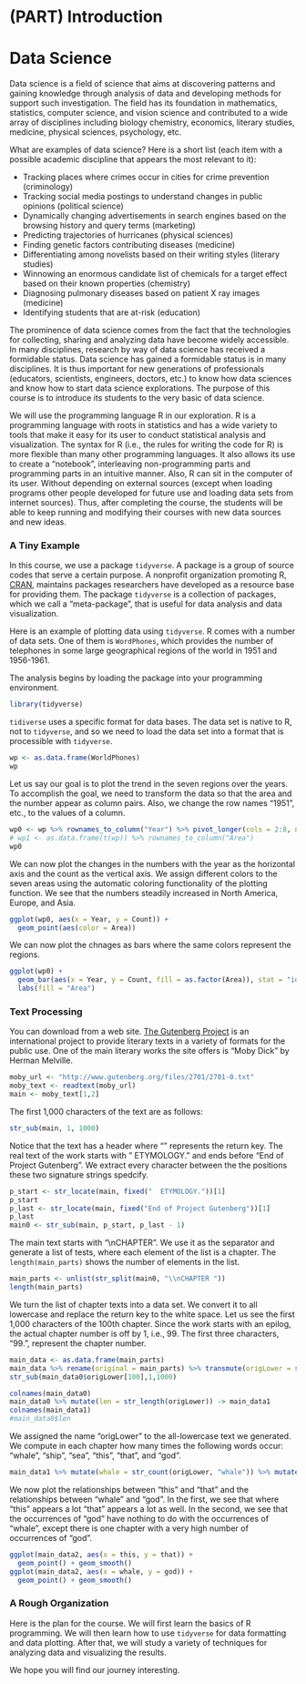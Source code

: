 # (PART) Introduction {-} 

# Data Science

Data science is a field of science that aims at discovering patterns and gaining knowledge through analysis of data and developing methods for support such investigation.
The field has its foundation in mathematics, statistics, computer science, and vision science and contributed to a wide array of disciplines including biology chemistry, economics, literary studies, medicine, physical sciences, psychology, etc.

What are examples of data science?
Here is a short list (each item with a possible academic discipline that appears the most relevant to it):

* Tracking places where crimes occur in cities for crime prevention (criminology)
* Tracking social media postings to understand changes in public opinions (political science)
* Dynamically changing advertisements in search engines based on the browsing history and query terms (marketing)
* Predicting trajectories of hurricanes (physical sciences)
* Finding genetic factors contributing diseases (medicine)
* Differentiating among novelists based on their writing styles (literary studies)
* Winnowing an enormous candidate list of chemicals for a target effect based on their known properties (chemistry)
* Diagnosing pulmonary diseases based on patient X ray images (medicine)
* Identifying students that are at-risk (education)

The prominence of data science comes from the fact that the technologies for collecting, sharing and analyzing data have become widely accessible.
In many disciplines, research by way of data science has received a formidable status.
Data science has gained a formidable status is in many disciplines.
It is thus important for new generations of professionals (educators, scientists, engineers, doctors, etc.) to know how data sciences and know how to start data science explorations.
The purpose of this course is to introduce its students to the very basic of data science.

We will use the programming language R in our exploration.
R is a programming language with roots in statistics and has a wide variety to tools that make it easy for its user to conduct statistical analysis and visualization.
The syntax for R (i.e., the rules for writing the code for R) is more flexible than many other programming languages.
It also allows its use to create a "notebook", interleaving non-programming parts and programming parts in an intuitive manner.
Also, R can sit in the computer of its user.
Without depending on external sources (except when loading programs other people developed for future use and loading data sets from internet sources).
Thus, after completing the course, the students will be able to keep running and modifying their courses with new data sources and new ideas.

### A Tiny Example

In this course, we use a package `tidyverse`.
A package is a group of source codes that serve a certain purpose.
A nonprofit organization promoting R, [CRAN](https://cran.r-project.org/), maintains packages researchers have developed as a resource base for providing them.
The package `tidyverse` is a collection of packages, which we call a "meta-package", that is useful for data analysis and data visualization.

Here is an example of plotting data using `tidyverse`.
R comes with a number of data sets.
One of them is `WordPhones`, which provides the number of telephones in some large geographical regions of the world in 1951 and 1956-1961.

The analysis begins by loading the package into your programming environment.

```r
library(tidyverse)
```

`tidiverse` uses a specific format for data bases.
The data set is native to R, not to `tidyverse`, and so we need to load the data set into a format that is processible with `tidyverse`.


```r
wp <- as.data.frame(WorldPhones)
wp
```

Let us say our goal is to plot the trend in the seven regions over the years.
To accomplish the goal, we need to transform the data so that the area and the number appear as column pairs.
Also, we change the row names "1951", etc., to the values of a column.

```r
wp0 <- wp %>% rownames_to_column("Year") %>% pivot_longer(cols = 2:8, names_to = "Area", values_to = "Count")
# wp1 <- as.data.frame(t(wp)) %>% rownames_to_column("Area")
wp0
```

We can now plot the changes in the numbers with the year as the horizontal axis and the count as the vertical axis.
We assign different colors to the seven areas using the automatic coloring functionality of the plotting function.
We see that the numbers steadily increased in North America, Europe, and Asia.

```r
ggplot(wp0, aes(x = Year, y = Count)) +
  geom_point(aes(color = Area))
```

We can now plot the chnages as bars where the same colors represent the regions.

```r
ggplot(wp0) +
  geom_bar(aes(x = Year, y = Count, fill = as.factor(Area)), stat = "identity") +
  labs(fill = "Area")

```

### Text Processing


You can download from a web site.
[The Gutenberg Project](http://www.gutenberg.org/) is an international project to provide literary texts in a variety of formats for the public use.
One of the main literary works the site offers is "Moby Dick" by Herman Melville.

```r
moby_url <- "http://www.gutenberg.org/files/2701/2701-0.txt"
moby_text <- readtext(moby_url)
main <- moby_text[1,2]
```


The first 1,000 characters of the text are as follows:

```r
str_sub(main, 1, 1000)
```

Notice that the text has a header where "\n" represents the return key.
The real text of the work starts with "  ETYMOLOGY." and ends before "End of Project Gutenberg".
We extract every character between the the positions these two signature strings spedcify.

```r
p_start <- str_locate(main, fixed("  ETYMOLOGY."))[1]
p_start
p_last <- str_locate(main, fixed("End of Project Gutenberg"))[1]
p_last
main0 <- str_sub(main, p_start, p_last - 1)
```

The main text starts with "\\nCHAPTER ".
We use it as the separator and generate a list of tests, where each element of the list is a chapter.
The `length(main_parts)` shows the number of elements in the list.

```r
main_parts <- unlist(str_split(main0, "\\nCHAPTER "))
length(main_parts)
```

We turn the list of chapter texts into a data set.
We convert it to all lowercase and replace the return key to the white space.
Let us see the first 1,000 characters of the 100th chapter.
Since the work starts with an epilog, the actual chapter number is off by 1, i.e., 99.
The first three characters, "99.", represent the chapter number.



```r
main_data <- as.data.frame(main_parts)
main_data %>% rename(original = main_parts) %>% transmute(origLower = str_replace_all(str_to_lower(original), "\\n", " ")) -> main_data0
str_sub(main_data0$origLower[100],1,1000)
```

```r
colnames(main_data0)
main_data0 %>% mutate(len = str_length(origLower)) -> main_data1
colnames(main_data1)
#main_data0$len
```

We assigned the name "origLower" to the all-lowercase text we generated.
We compute in each chapter how many times the following words occur: "whale", "ship", "sea", "this", "that", and "god".

```r
main_data1 %>% mutate(whale = str_count(origLower, "whale")) %>% mutate(ship = str_count(origLower, "ship"))%>% mutate(sea = str_count(origLower, "sea")) %>% mutate(this = str_count(origLower, "this")) %>% mutate(that = str_count(origLower, "that"))%>% mutate(god = str_count(origLower, "god")) -> main_data2
```

We now plot the relationships between "this" and "that" and the relationships between "whale" and "god".
In the first, we see that where "this" appears a lot "that" appears a lot as well.
In the second, we see that the occurrences of "god" have nothing to do with the occurrences of "whale", except there is one chapter with a very high number of occurrences of "god".

```r
ggplot(main_data2, aes(x = this, y = that)) +
  geom_point() + geom_smooth()
ggplot(main_data2, aes(x = whale, y = god)) +
  geom_point() + geom_smooth()
```


### A Rough Organization

Here is the plan for the course.
We will first learn the basics of R programming.
We will then learn how to use `tidyverse` for data formatting and data plotting.
After that, we will study a variety of techniques for analyzing data and visualizing the results.

We hope you will find our journey interesting.






<!--
```r
library(tidyverse)
library(readtext)
```

```r
scarlet_url <- "https://dev.gutenberg.org/files/36/36-0.txt"
scarlet_text <- readtext(scarlet_url)
head(scarlet_text)
```


```r
main <- scarlet_text[1,2]
str_sub(main, 100, 200)
```

```r
str_locate(main, fixed("BOOK ONE\nTHE COMING OF"))
str_locate(main, "\\n[IXVL][IXVL]*\\.\\n")
```

```r
main_parts <- unlist(str_split(main, "\\n[I|X|V|L][I|X|V|L]*\\.\\n"))
length(main_parts)
for (i in 1:28) {
  print(str_sub(main_parts[i], 1, 20))
}
lll <- str_length(main_parts)
lll
```

```r
main_data <- data.frame(as.matrix(lll)) # %>% rename("original" = 1) %>% mutate(first = str_sub(original, 1, 100), .keep = "unused")
```

```r
nrow(main_data)
```
-->

